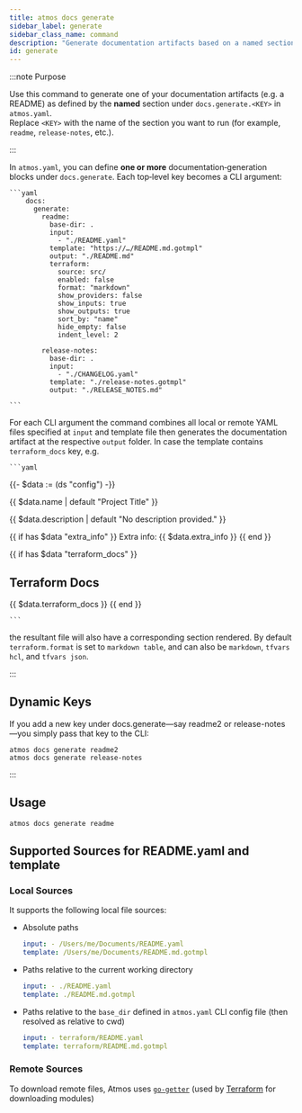 ```yaml
---
title: atmos docs generate
sidebar_label: generate
sidebar_class_name: command
description: "Generate documentation artifacts based on a named section under `docs.generate` in atmos.yaml"
id: generate
---
```


:::note Purpose

Use this command to generate one of your documentation artifacts (e.g. a README) as defined by the **named** section under `docs.generate.<KEY>` in `atmos.yaml`.  
Replace `<KEY>` with the name of the section you want to run (for example, `readme`, `release-notes`, etc.).

:::

In `atmos.yaml`, you can define **one or more** documentation‐generation blocks under `docs.generate`.  Each top‐level key becomes a CLI argument:

    ```yaml
        docs:
          generate:
            readme:
              base-dir: .
              input:
                - "./README.yaml"
              template: "https://…/README.md.gotmpl"
              output: "./README.md"
              terraform:
                source: src/
                enabled: false
                format: "markdown"
                show_providers: false
                show_inputs: true
                show_outputs: true
                sort_by: "name"
                hide_empty: false
                indent_level: 2

            release-notes:
              base-dir: .
              input:
                - "./CHANGELOG.yaml"
              template: "./release-notes.gotmpl"
              output: "./RELEASE_NOTES.md"

    ```

For each CLI argument the command combines all local or remote YAML files specified at `input` and template file then generates the documentation artifact at the respective `output` folder. In case the template contains `terraform_docs` key, e.g.  

    ```yaml
{{- $data := (ds "config") -}}

{{ $data.name | default "Project Title" }}

{{ $data.description | default "No description provided." }}

{{ if has $data "extra_info" }}
Extra info: {{ $data.extra_info }}
{{ end }}

{{ if has $data "terraform_docs" }}
## Terraform Docs
{{ $data.terraform_docs }}
{{ end }}

    ```
the resultant file will also have a corresponding section rendered. By default `terraform.format` is set to `markdown table`, and can also be `markdown`, `tfvars hcl`, and `tfvars json`.  

:::

## Dynamic Keys

If you add a new key under docs.generate—say readme2 or release-notes —you simply pass that key to the CLI:


```shell
atmos docs generate readme2
atmos docs generate release-notes
```

:::

## Usage

<Screengrab title="atmos docs generate --help" slug="atmos-docs-generate--help" />

```shell
atmos docs generate readme

``` 
## Supported Sources for README.yaml and template

### Local Sources

It supports the following local file sources:
  - Absolute paths
    ```yaml
    input: - /Users/me/Documents/README.yaml
    template: /Users/me/Documents/README.md.gotmpl
    ```

  - Paths relative to the current working directory
    ```yaml
    input: - ./README.yaml
    template: ./README.md.gotmpl
    ```

  - Paths relative to the `base_dir` defined in `atmos.yaml` CLI config file (then resolved as relative to cwd)
    ```yaml
    input: - terraform/README.yaml
    template: terraform/README.md.gotmpl
    ```

### Remote Sources

To download remote files, Atmos uses [`go-getter`](https://github.com/hashicorp/go-getter)
(used by [Terraform](https://www.terraform.io/) for downloading modules)
